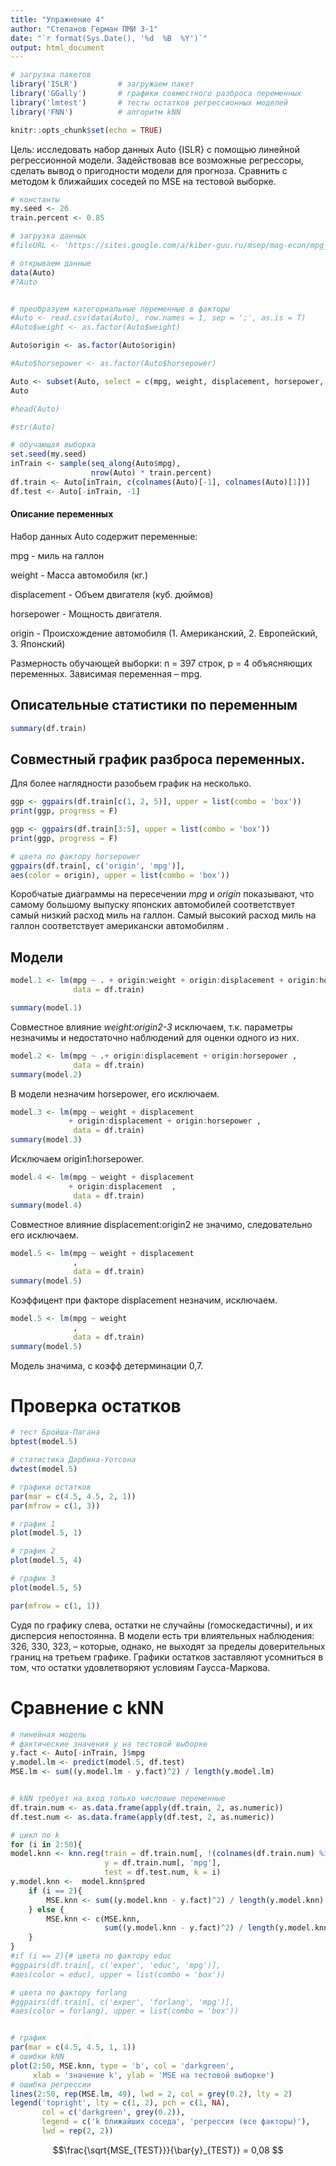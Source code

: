 ---
title: "Упражнение 4"
author: "Степанов Герман ПМИ 3-1"
date: "`r format(Sys.Date(), '%d  %B  %Y')`"
output: html_document
---

```{r setup, include=FALSE}

# загрузка пакетов
library('ISLR')         # загружаем пакет
library('GGally')       # графики совместного разброса переменных
library('lmtest')       # тесты остатков регрессионных моделей
library('FNN')          # алгоритм kNN

knitr::opts_chunk$set(echo = TRUE)

```


Цель: исследовать набор данных Auto {ISLR} с помощью линейной регрессионной модели. Задействовав все возможные регрессоры, сделать вывод о пригодности модели для прогноза. Сравнить с методом k ближайших соседей по MSE на тестовой выборке.


```{r, echo=FALSE}

# константы
my.seed <- 26
train.percent <- 0.85

# загрузка данных
#fileURL <- 'https://sites.google.com/a/kiber-guu.ru/msep/mag-econ/mpg_data.csv?attredirects=0&d=1'

# открываем данные
data(Auto)            
#?Auto 


# преобразуем категориальные переменные в факторы
#Auto <- read.csv(data(Auto), row.names = 1, sep = ';', as.is = T)
#Auto$weight <- as.factor(Auto$weight)

Auto$origin <- as.factor(Auto$origin)

#Auto$horsepower <- as.factor(Auto$horsepower)

Auto <- subset(Auto, select = c(mpg, weight, displacement, horsepower, origin))
Auto 

#head(Auto)

#str(Auto) 

# обучающая выборка
set.seed(my.seed)
inTrain <- sample(seq_along(Auto$mpg), 
                  nrow(Auto) * train.percent)
df.train <- Auto[inTrain, c(colnames(Auto)[-1], colnames(Auto)[1])]
df.test <- Auto[-inTrain, -1]

```


#### Описание переменных

Набор данных Auto содержит переменные:

mpg - миль на галлон

weight - Масса автомобиля (кг.)

displacement - Объем двигателя (куб. дюймов)

horsepower - Мощность двигателя.

origin - Происхождение автомобиля (1. Американский, 2. Европейский, 3. Японский)

Размерность обучающей выборки: n = 397 строк, p = 4 объясняющих переменных. Зависимая переменная – mpg.

## Oписательные статистики по переменным
```{r, echo=FALSE}

summary(df.train)

```


## Cовместный график разброса переменных.

Для более наглядности разобьем график на несколько.
```{r, echo=FALSE, warning=FALSE, error = F}

ggp <- ggpairs(df.train[c(1, 2, 5)], upper = list(combo = 'box'))
print(ggp, progress = F)

ggp <- ggpairs(df.train[3:5], upper = list(combo = 'box'))
print(ggp, progress = F)

```


```{r, echo=FALSE, warning=FALSE, error = F}
# цвета по фактору horsepower
ggpairs(df.train[, c('origin', 'mpg')],
aes(color = origin), upper = list(combo = 'box'))

```


Коробчатые диаграммы на пересечении *mpg* и *origin* показывают, что самому большому выпуску японских  автомобилей  соответствует самый низкий расход миль на галлон. Самый высокий расход миль на галлон соответствует  американски автомобилям .


## Модели

```{r echo = F, warning = F, error = F}

model.1 <- lm(mpg ~ . + origin:weight + origin:displacement + origin:horsepower,
              data = df.train)

summary(model.1)

```
 Совместное влияние *weight:origin2-3* исключаем, т.к. параметры незначимы и недостаточно наблюдений для оценки одного из них. 

```{r echo = F, warning = F, error = F}

model.2 <- lm(mpg ~ .+ origin:displacement + origin:horsepower ,
              data = df.train)
summary(model.2)

```

В модели незначим horsepower, его исключаем.

```{r echo = F, warning = F, error = F}

model.3 <- lm(mpg ~ weight + displacement
             + origin:displacement + origin:horsepower ,
              data = df.train)
summary(model.3)

```

Исключаем origin1:horsepower.


```{r echo = F, warning = F, error = F}

model.4 <- lm(mpg ~ weight + displacement
             + origin:displacement  ,
              data = df.train)
summary(model.4)

```
Совместное влияние displacement:origin2 не значимо, следовательно его исключаем.

```{r echo = F, warning = F, error = F}

model.5 <- lm(mpg ~ weight + displacement
              ,
              data = df.train)
summary(model.5)

```
Коэффицент при факторе displacement незначим, исключаем.


```{r echo = F, warning = F, error = F}

model.5 <- lm(mpg ~ weight 
              ,
              data = df.train)
summary(model.5)

```
Модель значима, с коэфф детерминации 0,7.


# Проверка остатков

```{r echo = F, warning = F, error = F}
# тест Бройша-Пагана
bptest(model.5)

# статистика Дарбина-Уотсона
dwtest(model.5)

# графики остатков
par(mar = c(4.5, 4.5, 2, 1))
par(mfrow = c(1, 3))

# график 1
plot(model.5, 1)

# график 2
plot(model.5, 4)

# график 3
plot(model.5, 5) 

par(mfrow = c(1, 1))

```

Судя по графику слева, остатки не случайны (гомоскедастичны), и их дисперсия непостоянна. В модели есть три влиятельных наблюдения: 326, 330, 323, – которые, однако, не выходят за пределы доверительных границ на третьем графике. Графики остатков заставляют усомниться в том, что остатки удовлетворяют условиям Гаусса-Маркова.


# Сравнение с kNN

```{r echo = F}
# линейная модель
# фактические значения y на тестовой выборке
y.fact <- Auto[-inTrain, ]$mpg
y.model.lm <- predict(model.5, df.test)
MSE.lm <- sum((y.model.lm - y.fact)^2) / length(y.model.lm)


# kNN требует на вход только числовые переменные
df.train.num <- as.data.frame(apply(df.train, 2, as.numeric))
df.test.num <- as.data.frame(apply(df.test, 2, as.numeric))

# цикл по k
for (i in 2:50){
model.knn <- knn.reg(train = df.train.num[, !(colnames(df.train.num) %in% 'mpg')], 
                     y = df.train.num[, 'mpg'], 
                     test = df.test.num, k = i)
y.model.knn <-  model.knn$pred
    if (i == 2){
        MSE.knn <- sum((y.model.knn - y.fact)^2) / length(y.model.knn)
    } else {
        MSE.knn <- c(MSE.knn, 
                     sum((y.model.knn - y.fact)^2) / length(y.model.knn))
    }
}
#if (i == 2){# цвета по фактору educ
#ggpairs(df.train[, c('exper', 'educ', 'mpg')],
#aes(color = educ), upper = list(combo = 'box'))

# цвета по фактору forlang
#ggpairs(df.train[, c('exper', 'forlang', 'mpg')],
#aes(color = forlang), upper = list(combo = 'box'))


# график
par(mar = c(4.5, 4.5, 1, 1))
# ошибки kNN
plot(2:50, MSE.knn, type = 'b', col = 'darkgreen',
     xlab = 'значение k', ylab = 'MSE на тестовой выборке')
# ошибка регрессии
lines(2:50, rep(MSE.lm, 49), lwd = 2, col = grey(0.2), lty = 2)
legend('topright', lty = c(1, 2), pch = c(1, NA), 
       col = c('darkgreen', grey(0.2)), 
       legend = c('k ближайших соседа', 'регрессия (все факторы)'), 
       lwd = rep(2, 2))

```
 $$\frac{\sqrt{MSE_{TEST}}}{\bar{y}_{TEST}} = 0,08 $$



